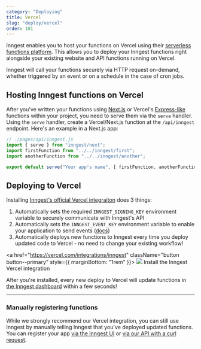 ```yaml
---
category: "Deploying"
title: Vercel
slug: "deploy/vercel"
order: 101
---
```


Inngest enables you to host your functions on Vercel using their [serverless functions platform](https://vercel.com/docs/concepts/functions/serverless-functions). This allows you to deploy your Inngest functions right alongside your existing website and API functions running on Vercel.

Inngest will call your functions securely via HTTP request on-demand, whether triggered by an event or on a schedule in the case of cron jobs.

## Hosting Inngest functions on Vercel

After you've written your functions using [Next.js](/docs/frameworks/nextjs?ref=docs-deploy-vercel) or Vercel's [Express-like](/docs/frameworks/express?ref=docs-deploy-vercel) functions within your project, you need to serve them via the `serve` handler. Using the `serve` handler, create a Vercel/Next.js function at the `/api/inngest` endpoint. Here's an example in a Next.js app:

```js
// ./pages/api/inngest.js
import { serve } from "inngest/next";
import firstFunction from "../../inngest/first";
import anotherFunction from "../../inngest/another";

export default serve("Your app's name", [ firstFunction, anotherFunction ]);
```

## Deploying to Vercel

Installing [Inngest's official Vercel integraiton](https://vercel.com/integrations/inngest) does 3 things:

1. Automatically sets the required `INNGEST_SIGNING_KEY` environment variable to securely communicate with Inngest's API
2. Automatically sets the `INNGEST_EVENT_KEY` environment variable to enable your application to send events ([docs](/docs/creating-an-event-key))
3. Automatically deploys new functions to Inngest every time you deploy updated code to Vercel - no need to change your existing workflow!

<a href="https://vercel.com/integrations/inngest" className="button button--primary" style={{ marginBottom: "1rem" }}>
  <img src="/assets/brand-logos/vercel-icon-light.svg" className="button-icon" />
  Install the Inngest Vercel integration
</a>

After you're installed, every new deploy to Vercel will update functions in [the Inngest dashboard](https://app.inngest.com/functions) within a few seconds!

---

### Manually registering functions

While we strongly recommend our Vercel integration, you can still use Inngest by manually telling Inngest that you've deployed updated functions. You can register your app [via the Inngest UI](/docs/deploy#registering-via-the-ui) or [via our API with a curl request](/docs/deploy#registering-via-the-api).